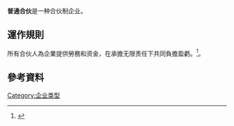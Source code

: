 {{multiple issues|
{{增加來源|time=2016-09-06T05:55:08+00:00}}
{{擴充|time=2016-09-06T05:55:08+00:00}}
}}
'''普通合伙'''是一种合伙制企业。

==運作規則==
所有合伙人為企業提供勞務和资金，在承擔无限责任下共同負擔盈虧。<ref>{{Cite book|title=公司理财|last=|first=|publisher=机械工业出版社|year=2012年1月|isbn=978-7-111-36751-2|location=北京|pages=5}}</ref>。

==參考資料==
[[Category:企业类型|Category:企业类型]]